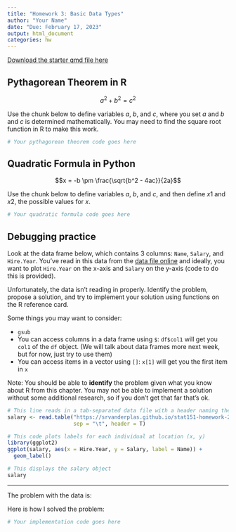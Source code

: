 ```yaml
---
title: "Homework 3: Basic Data Types"
author: "Your Name"
date: "Due: February 17, 2023"
output: html_document
categories: hw
---
```


[Download the starter qmd file here](https://raw.githubusercontent.com/srvanderplas/unl-stat151/main/homework/03-data-types.qmd)

## Pythagorean Theorem in R

$$a^2 + b^2 = c^2$$

Use the chunk below to define variables $a$, $b$, and $c$, where you set $a$ and $b$ and $c$ is determined mathematically. You may need to find the square root function in R to make this work.

```r
# Your pythagorean theorem code goes here
```


## Quadratic Formula in Python

$$x = -b \pm \frac{\sqrt{b^2 - 4ac}}{2a}$$


Use the chunk below to define variables $a$, $b$, and $c$, and then define $x1$ and $x2$, the possible values for $x$.

```python
# Your quadratic formula code goes here

```


## Debugging practice

Look at the data frame below, which contains 3 columns: `Name`, `Salary`, and `Hire.Year`. You've read in this data from the [data file online](https://srvanderplas.github.io/stat151-homework-2022/3-data.tsv) and ideally, you want to plot `Hire.Year` on the x-axis and `Salary` on the y-axis (code to do this is provided).

Unfortunately, the data isn't reading in properly. Identify the problem, propose a solution, and try to implement your solution using functions on the R reference card.

Some things you may want to consider:

- `gsub`
- You can access columns in a data frame using `$`: `df$col1` will get you `col1` of the `df` object. (We will talk about data frames more next week, but for now, just try to use them)
- You can access items in a vector using `[]`: `x[1]` will get you the first item in `x`

Note: You should be able to **identify** the problem given what you know about R from this chapter. You may not be able to implement a solution without some additional research, so if you don't get that far that's ok.

```r
# This line reads in a tab-separated data file with a header naming the columns
salary <- read.table("https://srvanderplas.github.io/stat151-homework-2022/3-data.tsv",
                     sep = "\t", header = T)

# This code plots labels for each individual at location (x, y)
library(ggplot2)
ggplot(salary, aes(x = Hire.Year, y = Salary, label = Name)) +
  geom_label()

# This displays the salary object
salary
```

-----------------

The problem with the data is:


Here is how I solved the problem:

```r
# Your implementation code goes here

```


